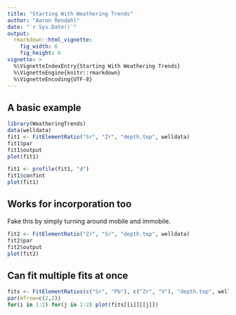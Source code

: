```yaml
---
title: "Starting With Weathering Trends"
author: "Aaron Rendahl"
date: "`r Sys.Date()`"
output: 
  rmarkdown::html_vignette:
    fig_width: 6
    fig_height: 6
vignette: >
  %\VignetteIndexEntry{Starting With Weathering Trends}
  %\VignetteEngine{knitr::rmarkdown}
  %\VignetteEncoding{UTF-8}
---
```


## A basic example

```r
library(WeatheringTrends)
data(welldata)
fit1 <- FitElementRatio("Sr", "Zr", "depth.top", welldata)
fit1$par
fit1$output
plot(fit1)
```

```r
fit1 <- profile(fit1, "d")
fit1$confint
plot(fit1)
```

## Works for incorporation too

Fake this by simply turning around mobile and immobile.
```r
fit2 <- FitElementRatio("Zr", "Sr", "depth.top", welldata)
fit2$par
fit2$output
plot(fit2)
```

## Can fit multiple fits at once

```r
fits <- FitElementRatios(c("Sr", "Pb"), c("Zr", "V"), "depth.top", welldata)
par(mfrow=c(2,2))
for(i in 1:2) for(j in 1:2) plot(fits[[i]][[j]])
```


